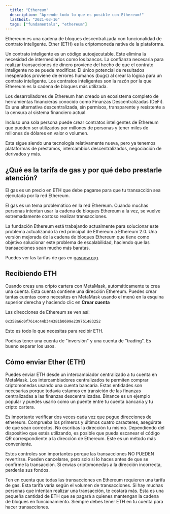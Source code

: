 ```yaml
---
  title: "Ethereum"
  description: "Aprende todo lo que es posible con Ethereum!"
  lastEdit: "2021-03-16"
  tags: ["fundamentals", "ethereum"]
---
```


Ethereum es una cadena de bloques descentralizada con funcionalidad de contrato inteligente. Ether (ETH) es la criptomoneda nativa de la plataforma.

Un contrato inteligente es un código autoejecutable. Este elimina la necesidad de intermediarios como los bancos. La confianza necesaria para realizar transacciones de dinero proviene del hecho de que el contrato inteligente no se puede modificar. El único potencial de resultados inesperados proviene de errores humanos (bugs) al crear la lógica para un contrato inteligente. Los contratos inteligentes son la razón por la que Ethereum es la cadena de bloques más utilizada.

Los desarrolladores de Ethereum han creado un ecosistema completo de herramientas financieras conocido como Finanzas Descentralizadas (DeFi). Es una alternativa descentralizada, sin permisos, transparente y resistente a la censura al sistema financiero actual.

Incluso una sola persona puede crear contratos inteligentes de Ethereum que pueden ser utilizados por millones de personas y tener miles de millones de dólares en valor o volumen.

Esta sigue siendo una tecnología relativamente nueva, pero ya tenemos plataformas de préstamos, intercambios descentralizados, negociación de derivados y más.

## ¿Qué es la tarifa de gas y por qué debo prestarle atención?

El gas es un precio en ETH que debe pagarse para que tu transacción sea ejecutada por la red Ethereum.

El gas es un tema problemático en la red Ethereum. Cuando muchas personas intentan usar la cadena de bloques Ethereum a la vez, se vuelve extremadamente costoso realizar transacciones.

La fundación Ethereum está trabajando actualmente para solucionar este problema actualizando la red principal de Ethereum a Ethereum 2.0. Una versión mejorada de la cadena de bloques Ethereum que tiene como objetivo solucionar este problema de escalabilidad, haciendo que las transacciones sean mucho más baratas.

Puedes ver las tarifas de gas en [gasnow.org](https://www.gasnow.org).

## Recibiendo ETH

Cuando creas una cripto cartera con MetaMask, automáticamente te crea una cuenta. Esta cuenta contiene una dirección Ethereum. Puedes crear tantas cuentas como necesites en MetaMask usando el menú en la esquina superior derecha y haciendo clic en **Crear cuenta**

Las direcciones de Ethereum se ven así:

```
0x358a6c0f7614c44b344381b0699e2397b1483252
```

Esto es todo lo que necesitas para recibir ETH.

Podrías tener una cuenta de "inversión" y una cuenta de "trading". Es bueno separar los usos.

## Cómo enviar Ether (ETH)

Puedes enviar ETH desde un intercambiador centralizado a tu cuenta en MetaMask. Los intercambiadores centralizados te permiten comprar criptomonedas usando una cuenta bancaria. Estas entidades son necesarias porque todavía estamos en transición de las finanzas centralizadas a las finanzas descentralizadas. Binance es un ejemplo popular y puedes usarlo como un puente entre tu cuenta bancaria y tu cripto cartera.

Es importante verificar dos veces cada vez que pegue direcciones de ethereum. Comprueba los primeros y últimos cuatro caracteres, asegúrate de que sean correctos. No escribas la dirección tu mismo. Dependiendo del dispositivo que estés utilizando, es posible que pueda escanear el código QR correspondiente a la dirección de Ethereum. Este es un método más conveniente.

Estos controles son importantes porque las transacciones NO PUEDEN revertirse. Pueden cancelarse, pero solo si lo haces antes de que se confirme la transacción. Si envías criptomonedas a la dirección incorrecta, perderás sus fondos.

Ten en cuenta que todas las transacciones en Ethereum requieren una tarifa de gas. Esta tarifa varía según el volumen de transacciones. Si hay muchas personas que intentan realizar una transacción, te costará más. Esta es una pequeña cantidad de ETH que se pagará a quienes mantengan la cadena de bloques en funcionamiento. Siempre debes tener ETH en tu cuenta para hacer transacciones.
